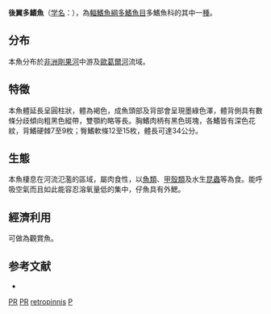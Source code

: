 {{Speciesbox
| name = 後翼多鰭魚
| image = 
| image_width = 250px
| image_caption = 
| status = LC
| status_system = IUCN3.1
| genus = Polypterus
| species = retropinnis
| authority = [[Vaillant|Vaillant]], 1899
| synonyms = 
}}

'''後翼多鰭魚'''（[[學名|学名]]：{{Lang|la|Polypterus retropinnis}}），為[[輻鰭魚綱|輻鰭魚綱]][[多鰭魚目|多鰭魚目]]多鰭魚科的其中一[[種|種]]。

==分布==
本魚分布於[[非洲|非洲]][[剛果河|剛果河]]中游及[[歐葛爾河|歐葛爾河]]流域。

==特徵==
本魚體延長呈圓柱狀，體為褐色，成魚頭部及背部會呈現墨綠色澤，體背側具有數條分歧傾向粗黑色縱帶，雙顎約略等長。胸鰭肉柄有黑色斑塊，各鰭皆有深色花紋，背鰭硬棘7至9枚；臀鰭軟條12至15枚，體長可達34公分。

==生態==
本魚棲息在河流氾濫的區域，屬肉食性，以[[魚類|魚類]]、[[甲殼類|甲殼類]]及水生[[昆蟲|昆蟲]]等為食。能呼吸空氣而且如此能容忍溶氧量低的集中，仔魚具有外鰓。

==經濟利用==
可做為觀賞魚。

==参考文献==
*{{FishBase_species|genus=Polypterus|species=retropinnis|year=2011|month=12}}
{{腕鰭魚綱}}
{{Taxonbar|from=Q2747052}}

[[Category:IUCN红色名录无危物种|PR]]
[[Category:觀賞魚|PR]]
[[Category:多鰭魚屬|retropinnis]]
[[Category:1899年描述的鱼类|P]]